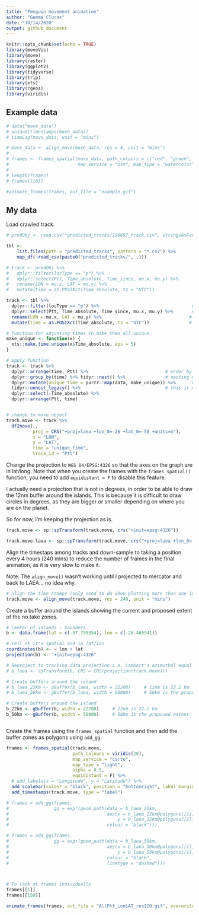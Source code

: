 ```yaml
---
title: "Penguin movement animation"
author: "Gemma Clucas"
date: "10/14/2020"
output: github_document
---
```


```r
knitr::opts_chunk$set(echo = TRUE)
library(moveVis)
library(move)
library(raster)
library(ggplot2)
library(tidyverse)
library(trip)
library(xts)
library(rgeos)
library(viridis)
```

## Example data 
```r
# data("move_data")
# unique(timestamps(move_data))
# timeLag(move_data, unit = "mins")

# move_data <- align_move(move_data, res = 4, unit = "mins")
# 
# frames <- frames_spatial(move_data, path_colours = c("red", "green", "blue"),
#                          map_service = "osm", map_type = "watercolor", alpha = 0.5)
# 
# length(frames)
# frames[[10]]

#animate_frames(frames, out_file = "example.gif")
```

## My data

Load crawled track.
```r
# predObj <- read.csv("predicted_tracks/196697_track.csv", stringsAsFactors = FALSE) 

tbl <-
    list.files(path = "predicted_tracks", pattern = "*.csv") %>% 
    map_df(~read_csv(paste0("predicted_tracks/", .)))

# track <- predObj %>%
#   dplyr::filter(locType == "p") %>%                                   # select only predicted positions
#   dplyr::select(Ptt, Time_absolute, Time_since, mu.x, mu.y) %>%       # select only useful colums
#   rename(LON = mu.x, LAT = mu.y) %>%                                 # rename columns for ease of use
#   mutate(time = as.POSIXct(Time_absolute, tz = "UTC"))               # make sure times are in POSIXct

track <- tbl %>%
  dplyr::filter(locType == "p") %>%                                   # select only predicted positions
  dplyr::select(Ptt, Time_absolute, Time_since, mu.x, mu.y) %>%       # select only useful colums
  rename(LON = mu.x, LAT = mu.y) %>%                                 # rename columns for ease of use
  mutate(time = as.POSIXct(Time_absolute, tz = "UTC"))               # make sure times are in POSIXct

# function for adjusting times to make them all unique
make_unique <- function(x) {
  xts::make.time.unique(x$Time_absolute, eps = 5)
}

# apply function
track <- track %>% 
  dplyr::arrange(time, Ptt) %>%                             # order by time, then ID
  dplyr::group_by(time) %>% tidyr::nest() %>%               # nesting makes a list of tibbles containing data for each time stamp
  dplyr::mutate(unique_time = purrr::map(data, make_unique)) %>%      # apply function and save results in new column 'unique_time'
  tidyr::unnest_legacy() %>%                                # this is much faster than unnest() and restores the dataframe
  dplyr::select(-Time_absolute) %>% 
  dplyr::arrange(Ptt, time)


# change to move object
track.move <- track %>% 
  df2move(., 
          proj = CRS("+proj=laea +lon_0=-26 +lat_0=-58 +units=m"), 
          x = "LON", 
          y = "LAT", 
          time = "unique_time",
          track_id = "Ptt")


```

Change the projection to ```WGS 84/EPSG:4326``` so that the axes on the graph are in lat/long. Note that when you create the frames with the ```frames_spatial()``` function, you need to add ```equidistant = F``` to disable this feature.

I actually need a projection that is not in degrees, in order to be able to draw the 12nm buffer around the islands. This is because it is difficult to draw circles in degrees, as they are bigger or smaller depending on where you are on the planet.

So for now, I'm keeping the projection as is.

```r
track.move <- sp::spTransform(track.move, crs("+init=epsg:4326"))

track.move.laea <- sp::spTransform(track.move, crs("+proj=laea +lon_0=-26 +lat_0=-58 +units=m"))
```



Align the timestaps among tracks and down-sample to taking a position every 4 hours (240 mins) to reduce the number of frames in the final animation, as it is very slow to make it.

Note: The ```align_move()``` wasn't working until I projected to mercator and back to LAEA... no idea why.
```r
# align the time stamps (only need to do when plotting more than one individual)
track.move <- align_move(track.move, res = 240, unit = "mins")

```

Create a buffer around the islands showing the current and proposed extent of the no take zones.
```r
# Center of islands - Saunders
b <- data.frame(lat = c(-57.795354), lon = c(-26.465941))

# Tell it it's spatial and in lat/lon
coordinates(b) <- ~ lon + lat
projection(b) <- "+init=epsg:4326"

# Reproject to tracking data projection i.e. Lambert's azimuthal equal area
# b_laea <- spTransform(b, CRS = CRS(projection(track.move)))

# Create buffers around the island
# b_laea_22km <- gBuffer(b_laea, width = 22200)     # 12nm is 22.2 km
# b_laea_50km <- gBuffer(b_laea, width = 50000)     # 50km is the proposed extent

# Create buffers around the island
b_22km <- gBuffer(b, width = 22200)     # 12nm is 22.2 km
b_50km <- gBuffer(b, width = 50000)     # 50km is the proposed extent



```

Create the frames using the ```frames_spatial``` function and then add the buffer zones as polygons using ```add_gg```.

```r
frames <- frames_spatial(track.move, 
                         path_colours = viridis(20),
                         map_service = "carto", 
                         map_type = "light", 
                         alpha = 0.5, 
                         equidistant = F) %>% 
  # add_labels(x = "Longitude", y = "Latitude") %>%
  add_scalebar(colour = "black", position = "bottomright", label_margin = 1, units = "km", distance = 100) %>%
  add_timestamps(track.move, type = "label")

# frames = add_gg(frames, 
#                 gg = expr(geom_path(data = b_laea_22km,
#                                     aes(x = b_laea_22km@polygons[[1]]@Polygons[[1]]@coords[,1], 
#                                         y = b_laea_22km@polygons[[1]]@Polygons[[1]]@coords[,2]), 
#                                     colour = "black")))

# frames = add_gg(frames, 
#                 gg = expr(geom_path(data = b_laea_50km,
#                                     aes(x = b_laea_50km@polygons[[1]]@Polygons[[1]]@coords[,1], 
#                                         y = b_laea_50km@polygons[[1]]@Polygons[[1]]@coords[,2]), 
#                                     colour = "black",
#                                     linetype = "dashed")))



# To look at frames individually
frames[[1]]
frames[[150]]

animate_frames(frames, out_file = "AllPtt_LonLAT_res120.gif", overwrite = TRUE)

```

